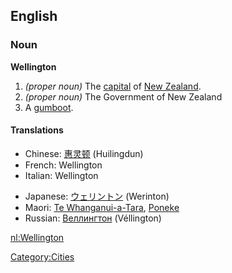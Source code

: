 ==English==

===Noun===
{{wikipedia}}
'''Wellington'''

#''(proper noun)'' The [[capital]] of [[New Zealand]].
#''(proper noun)'' The Government of New Zealand
# A [[gumboot]].

====Translations====
{{top}}
*Chinese: [[惠灵顿]] (Huilingdun)
*French: Wellington
*Italian: Wellington
{{mid}}
*Japanese: [[ウェリントン]] (Werinton)
*Maori: [[Te Whanganui-a-Tara]], [[Poneke]]
*Russian: [[Веллингтон]] (Véllington) {{m}}
{{bottom}}

[[Category:Cities]]

[[nl:Wellington]]